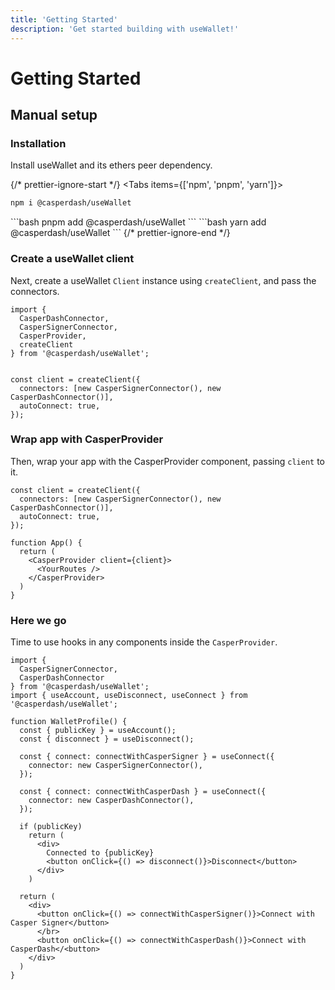 ```yaml
---
title: 'Getting Started'
description: 'Get started building with useWallet!'
---
```



# Getting Started

## Manual setup

### Installation

Install useWallet and its ethers peer dependency.

{/* prettier-ignore-start */}
<Tabs items={['npm', 'pnpm', 'yarn']}>
  <Tab>
```bash
npm i @casperdash/useWallet
```
  </Tab>
  <Tab>
```bash
pnpm add @casperdash/useWallet
```
  </Tab>
  <Tab>
```bash
yarn add @casperdash/useWallet
```
  </Tab>
</Tabs>
{/* prettier-ignore-end */}

### Create a useWallet client

Next, create a useWallet `Client` instance using `createClient`, and pass the connectors.

```tsx {9-13}
import {
  CasperDashConnector,
  CasperSignerConnector,
  CasperProvider,
  createClient
} from '@casperdash/useWallet';


const client = createClient({
  connectors: [new CasperSignerConnector(), new CasperDashConnector()],
  autoConnect: true,
});
```

### Wrap app with CasperProvider

Then, wrap your app with the CasperProvider component, passing `client` to it.

```tsx {8-10}
const client = createClient({
  connectors: [new CasperSignerConnector(), new CasperDashConnector()],
  autoConnect: true,
});

function App() {
  return (
    <CasperProvider client={client}>
      <YourRoutes />
    </CasperProvider>
  )
}
```

### Here we go

Time to use hooks in any components inside the `CasperProvider`.

```tsx {8-17}
import {
  CasperSignerConnector,
  CasperDashConnector
} from '@casperdash/useWallet';
import { useAccount, useDisconnect, useConnect } from '@casperdash/useWallet';

function WalletProfile() {
  const { publicKey } = useAccount();
  const { disconnect } = useDisconnect();

  const { connect: connectWithCasperSigner } = useConnect({
    connector: new CasperSignerConnector(),
  });

  const { connect: connectWithCasperDash } = useConnect({
    connector: new CasperDashConnector(),
  });

  if (publicKey)
    return (
      <div>
        Connected to {publicKey}
        <button onClick={() => disconnect()}>Disconnect</button>
      </div>
    )

  return (
    <div>
      <button onClick={() => connectWithCasperSigner()}>Connect with Casper Signer</button>
      </br>
      <button onClick={() => connectWithCasperDash()}>Connect with CasperDash</<button>
    </div>
  )
}
````
